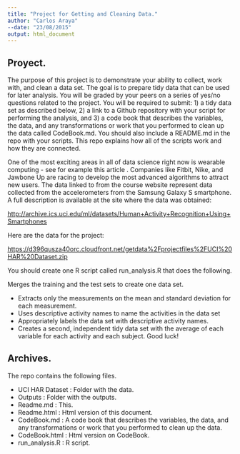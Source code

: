 ```yaml
---
title: "Project for Getting and Cleaning Data."
author: "Carlos Araya"
--date: "23/08/2015"
output: html_document
---
```

## Proyect.

The purpose of this project is to demonstrate your ability to collect, work with, and clean a data set. The goal is to prepare tidy data that can be used for later analysis. You will be graded by your peers on a series of yes/no questions related to the project. You will be required to submit: 1) a tidy data set as described below, 2) a link to a Github repository with your script for performing the analysis, and 3) a code book that describes the variables, the data, and any transformations or work that you performed to clean up the data called CodeBook.md. You should also include a README.md in the repo with your scripts. This repo explains how all of the scripts work and how they are connected.

One of the most exciting areas in all of data science right now is wearable computing - see for example this article . Companies like Fitbit, Nike, and Jawbone Up are racing to develop the most advanced algorithms to attract new users. The data linked to from the course website represent data collected from the accelerometers from the Samsung Galaxy S smartphone. A full description is available at the site where the data was obtained:

<http://archive.ics.uci.edu/ml/datasets/Human+Activity+Recognition+Using+Smartphones>

Here are the data for the project: 

<https://d396qusza40orc.cloudfront.net/getdata%2Fprojectfiles%2FUCI%20HAR%20Dataset.zip>

You should create one R script called run_analysis.R that does the following.

Merges the training and the test sets to create one data set.

- Extracts only the measurements on the mean and standard deviation for each measurement.
- Uses descriptive activity names to name the activities in the data set
- Appropriately labels the data set with descriptive activity names.
- Creates a second, independent tidy data set with the average of each variable for each activity and each subject. Good luck!

## Archives.

The repo contains the following files.

- UCI HAR Dataset   : Folder with the data.
- Outputs           : Folder with the outputs.
- Readme.md         : This.
- Readme.html       : Html version of this document.
- CodeBook.md       : A code book that describes the variables, the data, and any transformations or work that you performed to clean up the data.
- CodeBook.html     : Html version on CodeBook.
- run_analysis.R    : R script.

